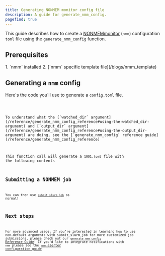 ```yaml
---
title: Generating NONMEM monitor config file
description: A guide for generate_nmm_config.
pagefind: true
---
```



This guide describes how to create a [NONMEMmonitor](https://github.com/a2-ai/nonmem-monitor) (`nmm`) configuration `toml` file using the `generate_nmm_config` function. 

## Prerequisites
<Steps>
1. `nmm` installed
2. [`nmm` specific template file](/blogs/nmm_template)
</Steps>

## Generating a `nmm` config
Here's the code you'll use to generate a `config.toml` file.


<Code lang='r' title='generate_nmm_config.R' code={generate_nmm}/>

<Aside type='note'>
To understand what the [`watched_dir` argument](/reference/generate_nmm_config_reference#using-the-watched_dir-argument) and [`output_dir` argument](/reference/generate_nmm_config_reference#using-the-output_dir-argument) are doing, see the [`generate_nmm_config` reference guide](/reference/generate_nmm_config_reference)
</Aside>

This function call will generate a `1001.toml` file with the following contents
<Code lang='toml' title='1001.toml' 
code="model_number = '1001'
watched_dir = '/cluster-data/user-homes/user/slurmtools/model/nonmem'
output_dir = '/cluster-data/user-homes/user/slurmtools/model/nonmem/in_progress'"
/>

## Submitting a NONMEM job
You can then use [`submit_slurm_job`](/guides/submit_slurm_job) as normal!

## Next steps
For more advanced usage: If you’re interested in learning how to use non-default arguments with submit_slurm_job for more customized job submissions, please check out our [`generate_nmm_config` Reference Guide](/reference/generate_nmm_config_reference)! If you'd like to integrate notifications with `nmm` please see the [`nmm` alerter configuration guide](/blogs/using_alerter_with_nmm)
